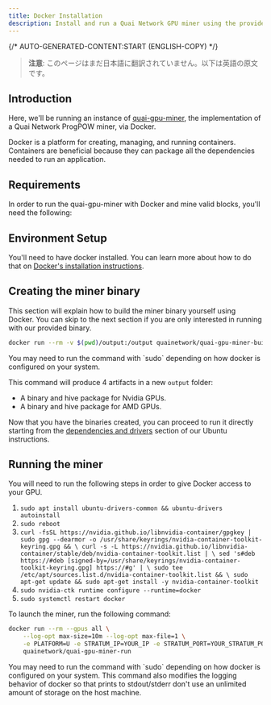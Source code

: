 ```yaml
---
title: Docker Installation
description: Install and run a Quai Network GPU miner using the provided Docker image(s).
---
```


{/* AUTO-GENERATED-CONTENT:START (ENGLISH-COPY) */}

> **注意**: このページはまだ日本語に翻訳されていません。以下は英語の原文です。

## Introduction

Here, we'll be running an instance of [quai-gpu-miner](https://github.com/dominant-strategies/quai-gpu-miner), the implementation of a Quai Network ProgPOW miner, via Docker.

Docker is a platform for creating, managing, and running containers. Containers are beneficial because they can package all the dependencies needed to run an application.

## Requirements

In order to run the quai-gpu-miner with Docker and mine valid blocks, you'll need the following:

<CardGroup cols={3}>
	<Card
		title='Synced go-quai node'
		href='/guides/client/node'
		icon='computer'
	/>
	<Card
		title='Configured Stratum proxy'
		href='/guides/client/stratum'
		icon='router'
	/>
	<Card
		title='NVIDIA or AMD GPU'
		icon='microchip'
	/>
	<Card
		title='4GB+ of RAM'
		icon='usb-drive'
	/>
</CardGroup>

## Environment Setup

You'll need to have docker installed. You can learn more about how to do that on [Docker's installation instructions](https://docs.docker.com/engine/install/).

## Creating the miner binary

This section will explain how to build the miner binary yourself using Docker. You can skip to the next section if you are only interested in running with our provided binary.

```bash
docker run --rm -v $(pwd)/output:/output quainetwork/quai-gpu-miner-build
```

<Note>
    You may need to run the command with `sudo` depending on how docker is configured on your system.
</Note>

This command will produce 4 artifacts in a new `output` folder:
- A binary and hive package for Nvidia GPUs.
- A binary and hive package for AMD GPUs.

Now that you have the binaries created, you can proceed to run it directly starting from the [dependencies and drivers](https://docs.qu.ai/guides/miner/ubuntu#dependencies-and-drivers) section of our Ubuntu instructions.

## Running the miner

You will need to run the following steps in order to give Docker access to your GPU.

1. `sudo apt install ubuntu-drivers-common && ubuntu-drivers autoinstall`
2. `sudo reboot`
3. `curl -fsSL https://nvidia.github.io/libnvidia-container/gpgkey | sudo gpg --dearmor -o /usr/share/keyrings/nvidia-container-toolkit-keyring.gpg && \
    curl -s -L https://nvidia.github.io/libnvidia-container/stable/deb/nvidia-container-toolkit.list | \
    sed 's#deb https://#deb [signed-by=/usr/share/keyrings/nvidia-container-toolkit-keyring.gpg] https://#g' | \
    sudo tee /etc/apt/sources.list.d/nvidia-container-toolkit.list && \
    sudo apt-get update && sudo apt-get install -y nvidia-container-toolkit`
4. `sudo nvidia-ctk runtime configure --runtime=docker`
5. `sudo systemctl restart docker`

To launch the miner, run the following command:
```bash
docker run --rm --gpus all \
    --log-opt max-size=10m --log-opt max-file=1 \
    -e PLATFORM=U -e STRATUM_IP=YOUR_IP -e STRATUM_PORT=YOUR_STRATUM_PORT \
    quainetwork/quai-gpu-miner-run
```

<Note>
    You may need to run the command with `sudo` depending on how docker is configured on your system.
</Note>

<Note> 
    This command also modifies the logging behavior of docker so that prints to stdout/stderr don't use an unlimited amount of storage on the host machine.
</Note>
